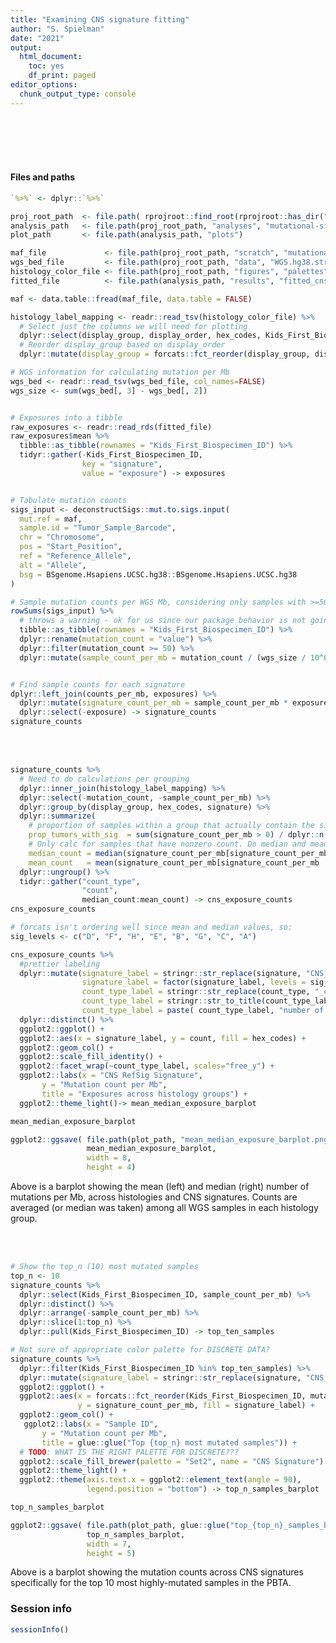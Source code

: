 ```yaml
---
title: "Examining CNS signature fitting"
author: "S. Spielman"
date: "2021"
output:
  html_document:
    toc: yes
    df_print: paged
editor_options:
  chunk_output_type: console
---
```


<br><br><br><br>

#### Files and paths


```r
`%>%` <- dplyr::`%>%`

proj_root_path  <- file.path( rprojroot::find_root(rprojroot::has_dir(".git")) )
analysis_path   <- file.path(proj_root_path, "analyses", "mutational-signatures")
plot_path       <- file.path(analysis_path, "plots")

maf_file             <- file.path(proj_root_path, "scratch", "mutational-signatures", "pbta-snv-consensus-wgs.tsv.gz")
wgs_bed_file         <- file.path(proj_root_path, "data", "WGS.hg38.strelka2.unpadded.bed")
histology_color_file <- file.path(proj_root_path, "figures", "palettes", "histology_label_color_table.tsv")
fitted_file          <- file.path(analysis_path, "results", "fitted_cns_signature_exposures.RDS")
```

```r
maf <- data.table::fread(maf_file, data.table = FALSE)

histology_label_mapping <- readr::read_tsv(histology_color_file) %>% 
  # Select just the columns we will need for plotting
  dplyr::select(display_group, display_order, hex_codes, Kids_First_Biospecimen_ID) %>% 
  # Reorder display_group based on display_order
  dplyr::mutate(display_group = forcats::fct_reorder(display_group, display_order)) 

# WGS information for calculating mutation per Mb
wgs_bed <- readr::read_tsv(wgs_bed_file, col_names=FALSE)
wgs_size <- sum(wgs_bed[, 3] - wgs_bed[, 2]) 


# Exposures into a tibble
raw_exposures <- readr::read_rds(fitted_file)
raw_exposures$mean %>%
  tibble::as_tibble(rownames = "Kids_First_Biospecimen_ID") %>%
  tidyr::gather(-Kids_First_Biospecimen_ID, 
                key = "signature", 
                value = "exposure") -> exposures


# Tabulate mutation counts
sigs_input <- deconstructSigs::mut.to.sigs.input(
  mut.ref = maf,
  sample.id = "Tumor_Sample_Barcode",
  chr = "Chromosome",
  pos = "Start_Position",
  ref = "Reference_Allele",
  alt = "Allele",
  bsg = BSgenome.Hsapiens.UCSC.hg38::BSgenome.Hsapiens.UCSC.hg38
)
```

```r
# Sample mutation counts per WGS Mb, considering only samples with >=50 mutations, since sigfit does not consider samples with <50
rowSums(sigs_input) %>%
  # throws a warning - ok for us since our package behavior is not going to change in Docker.
  tibble::as_tibble(rownames = "Kids_First_Biospecimen_ID") %>%
  dplyr::rename(mutation_count = "value") %>%
  dplyr::filter(mutation_count >= 50) %>%
  dplyr::mutate(sample_count_per_mb = mutation_count / (wgs_size / 10^6)) -> counts_per_mb


# Find sample counts for each signature
dplyr::left_join(counts_per_mb, exposures) %>%
  dplyr::mutate(signature_count_per_mb = sample_count_per_mb * exposure) %>%
  dplyr::select(-exposure) -> signature_counts
signature_counts
```
<br><br>


```r

signature_counts %>%
  # Need to do calculations per grouping
  dplyr::inner_join(histology_label_mapping) %>% 
  dplyr::select(-mutation_count, -sample_count_per_mb) %>%
  dplyr::group_by(display_group, hex_codes, signature) %>% 
  dplyr::summarize(
    # proportion of samples within a group that actually contain the signature. If 1, then all samples have non-zero signature counts. This is expected and correct - we FITTED not EXTRACTED.
    prop_tumors_with_sig  = sum(signature_count_per_mb > 0) / dplyr::n(), # --> all of these values are 1, not worth plotting
    # Only calc for samples that have nonzero count. Do median and mean for comparison purposes
    median_count = median(signature_count_per_mb[signature_count_per_mb != 0]), 
    mean_count   = mean(signature_count_per_mb[signature_count_per_mb != 0])) %>%
  dplyr::ungroup() %>%
  tidyr::gather("count_type",
                "count", 
                median_count:mean_count) -> cns_exposure_counts
cns_exposure_counts

# forcats isn't ordering well since mean and median values, so:
sig_levels <- c("D", "F", "H", "E", "B", "G", "C", "A") 

cns_exposure_counts %>%
  #prettier labeling
  dplyr::mutate(signature_label = stringr::str_replace(signature, "CNS_", ""),
                signature_label = factor(signature_label, levels = sig_levels),
                count_type_label = stringr::str_replace(count_type, "_count", ""),
                count_type_label = stringr::str_to_title(count_type_label),
                count_type_label = paste( count_type_label, "number of mutations\nacross samples" )) %>% 
  dplyr::distinct() %>% 
  ggplot2::ggplot() + 
  ggplot2::aes(x = signature_label, y = count, fill = hex_codes) +
  ggplot2::geom_col() +
  ggplot2::scale_fill_identity() + 
  ggplot2::facet_wrap(~count_type_label, scales="free_y") +
  ggplot2::labs(x = "CNS RefSig Signature",
       y = "Mutation count per Mb",
       title = "Exposures across histology groups") +
  ggplot2::theme_light()-> mean_median_exposure_barplot

mean_median_exposure_barplot

ggplot2::ggsave( file.path(plot_path, "mean_median_exposure_barplot.png"), 
                 mean_median_exposure_barplot, 
                 width = 8,
                 height = 4)
```

Above is a barplot showing the mean (left) and median (right) number of mutations per Mb, across histologies and CNS signatures. Counts are averaged (or median was taken) among all WGS samples in each histology group.

<br><br>


```r

# Show the top_n (10) most mutated samples
top_n <- 10
signature_counts %>%
  dplyr::select(Kids_First_Biospecimen_ID, sample_count_per_mb) %>%
  dplyr::distinct() %>%
  dplyr::arrange(-sample_count_per_mb) %>%
  dplyr::slice(1:top_n) %>%
  dplyr::pull(Kids_First_Biospecimen_ID) -> top_ten_samples

# Not sure of appropriate color palette for DISCRETE DATA?
signature_counts %>%
  dplyr::filter(Kids_First_Biospecimen_ID %in% top_ten_samples) %>%
  dplyr::mutate(signature_label = stringr::str_replace(signature, "CNS_", "")) %>%
  ggplot2::ggplot() + 
  ggplot2::aes(x = forcats::fct_reorder(Kids_First_Biospecimen_ID, mutation_count, .desc=T),
               y = signature_count_per_mb, fill = signature_label) +
  ggplot2::geom_col() + 
   ggplot2::labs(x = "Sample ID",
       y = "Mutation count per Mb",
       title = glue::glue("Top {top_n} most mutated samples")) +
  # TODO: WHAT IS THE RIGHT PALETTE FOR DISCRETE???
  ggplot2::scale_fill_brewer(palette = "Set2", name = "CNS Signature") +
  ggplot2::theme_light() + 
  ggplot2::theme(axis.text.x = ggplot2::element_text(angle = 90), 
                 legend.position = "bottom") -> top_n_samples_barplot

top_n_samples_barplot

ggplot2::ggsave( file.path(plot_path, glue::glue("top_{top_n}_samples_barplot.png")), 
                 top_n_samples_barplot, 
                 width = 7,
                 height = 5)
```

Above is a barplot showing the mutation counts across CNS signatures specifically for the top 10 most highly-mutated samples in the PBTA.


### Session info

```r
sessionInfo()
```